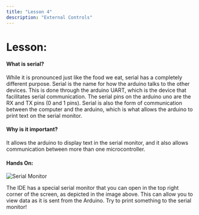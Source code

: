 ```yaml
---
title: "Lesson 4"
description: "External Controls"
---
```


# Lesson:

#### What is serial? 
While it is pronounced just like the food we eat, serial has a completely different purpose. Serial is the name for how the arduino talks to the other devices. This is done through the arduino UART, which is the device that facilitates serial communication. The serial pins on the arduino uno are the RX and TX pins (0 and 1 pins). Serial is also the form of communication between the computer and the arduino, which is what allows the arduino to print text on the serial monitor. 
#### Why is it important? 
It allows the arduino to display text in the serial monitor, and it also allows communication between more than one microcontroller. 
#### Hands On:

![Serial Monitor](../images/SerialMonitor.jpeg)

The IDE has a special serial monitor that you can open in the top right corner of the screen, as depicted in the image above. This can allow you to view data as it is sent from the Arduino. 
Try to print something to the serial monitor!